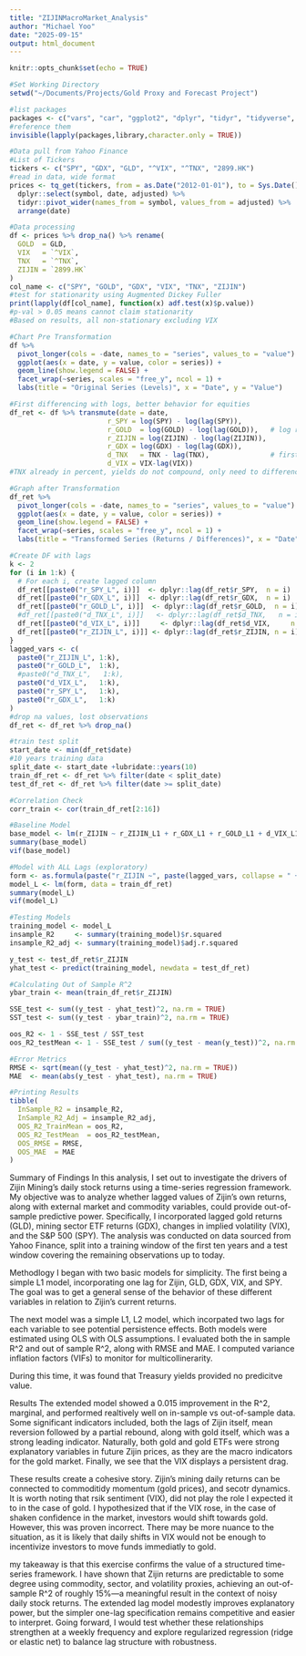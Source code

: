 ```yaml
---
title: "ZIJINMacroMarket_Analysis"
author: "Michael Yoo"
date: "2025-09-15"
output: html_document
---
```


```r
knitr::opts_chunk$set(echo = TRUE)
```

```r
#Set Working Directory
setwd("~/Documents/Projects/Gold Proxy and Forecast Project")
```


```r
#list packages
packages <- c("vars", "car", "ggplot2", "dplyr", "tidyr", "tidyverse", "tidyquant", "lubridate", "xts", "zoo", "tseries", "urca", "vars", "forecast", "lmtest", "sandwich")
#reference them
invisible(lapply(packages,library,character.only = TRUE))
```


```r
#Data pull from Yahoo Finance
#List of Tickers
tickers <- c("SPY", "GDX", "GLD", "^VIX", "^TNX", "2899.HK")
#read in data, wide format
prices <- tq_get(tickers, from = as.Date("2012-01-01"), to = Sys.Date(), get = "stock.prices") %>%
  dplyr::select(symbol, date, adjusted) %>%
  tidyr::pivot_wider(names_from = symbol, values_from = adjusted) %>%
  arrange(date)
```


```r
#Data processing
df <- prices %>% drop_na() %>% rename(
  GOLD  = GLD,
  VIX   = `^VIX`,
  TNX   = `^TNX`,
  ZIJIN = `2899.HK`
)
col_name <- c("SPY", "GOLD", "GDX", "VIX", "TNX", "ZIJIN")
#test for stationarity using Augmented Dickey Fuller
print(lapply(df[col_name], function(x) adf.test(x)$p.value))
#p-val > 0.05 means cannot claim stationarity
#Based on results, all non-stationary excluding VIX
```


```r
#Chart Pre Transformation
df %>%
  pivot_longer(cols = -date, names_to = "series", values_to = "value") %>%
  ggplot(aes(x = date, y = value, color = series)) +
  geom_line(show.legend = FALSE) +
  facet_wrap(~series, scales = "free_y", ncol = 1) +
  labs(title = "Original Series (Levels)", x = "Date", y = "Value")
```


```r
#First differencing with logs, better behavior for equities
df_ret <- df %>% transmute(date = date,
                        r_SPY = log(SPY) - log(lag(SPY)), 
                        r_GOLD  = log(GOLD) - log(lag(GOLD)),   # log returns
                        r_ZIJIN = log(ZIJIN) - log(lag(ZIJIN)),
                        r_GDX = log(GDX) - log(lag(GDX)),
                        d_TNX   = TNX - lag(TNX),               # first difference
                        d_VIX = VIX-lag(VIX))
#TNX already in percent, yields do not compound, only need to difference
```


```r
#Graph after Transformation
df_ret %>%
  pivot_longer(cols = -date, names_to = "series", values_to = "value") %>%
  ggplot(aes(x = date, y = value, color = series)) +
  geom_line(show.legend = FALSE) +
  facet_wrap(~series, scales = "free_y", ncol = 1) +
  labs(title = "Transformed Series (Returns / Differences)", x = "Date", y = "Value")

```


```r
#Create DF with lags
k <- 2
for (i in 1:k) {
  # For each i, create lagged column
  df_ret[[paste0("r_SPY_L", i)]]  <- dplyr::lag(df_ret$r_SPY,  n = i)
  df_ret[[paste0("r_GDX_L", i)]]  <- dplyr::lag(df_ret$r_GDX,  n = i)
  df_ret[[paste0("r_GOLD_L", i)]]  <- dplyr::lag(df_ret$r_GOLD,  n = i)
  #df_ret[[paste0("d_TNX_L", i)]]   <- dplyr::lag(df_ret$d_TNX,   n = i)
  df_ret[[paste0("d_VIX_L", i)]]     <- dplyr::lag(df_ret$d_VIX,     n = i)
  df_ret[[paste0("r_ZIJIN_L", i)]] <- dplyr::lag(df_ret$r_ZIJIN, n = i)
}
lagged_vars <- c(
  paste0("r_ZIJIN_L", 1:k),
  paste0("r_GOLD_L",  1:k),
  #paste0("d_TNX_L",   1:k),
  paste0("d_VIX_L",   1:k),
  paste0("r_SPY_L",   1:k),
  paste0("r_GDX_L",   1:k)
)
#drop na values, lost observations
df_ret <- df_ret %>% drop_na()
```


```r
#train test split
start_date <- min(df_ret$date)
#10 years training data
split_date <- start_date +lubridate::years(10)
train_df_ret <- df_ret %>% filter(date < split_date)
test_df_ret <- df_ret %>% filter(date >= split_date)
```

```r
#Correlation Check
corr_train <- cor(train_df_ret[2:16])
```


```r
#Baseline Model
base_model <- lm(r_ZIJIN ~ r_ZIJIN_L1 + r_GDX_L1 + r_GOLD_L1 + d_VIX_L1 + r_SPY_L1, data = train_df_ret)
summary(base_model)
vif(base_model)
```


```r
#Model with ALL Lags (exploratory)
form <- as.formula(paste("r_ZIJIN ~", paste(lagged_vars, collapse = " + ")))
model_L <- lm(form, data = train_df_ret)
summary(model_L)
vif(model_L)
```


```r
#Testing Models
training_model <- model_L
insample_R2     <- summary(training_model)$r.squared
insample_R2_adj <- summary(training_model)$adj.r.squared
```

```r
y_test <- test_df_ret$r_ZIJIN
yhat_test <- predict(training_model, newdata = test_df_ret)

#Calculating Out of Sample R^2
ybar_train <- mean(train_df_ret$r_ZIJIN)

SSE_test <- sum((y_test - yhat_test)^2, na.rm = TRUE)
SST_test <- sum((y_test - ybar_train)^2, na.rm = TRUE)

oos_R2 <- 1 - SSE_test / SST_test
oos_R2_testMean <- 1 - SSE_test / sum((y_test - mean(y_test))^2, na.rm = TRUE)

#Error Metrics
RMSE <- sqrt(mean((y_test - yhat_test)^2, na.rm = TRUE))
MAE  <- mean(abs(y_test - yhat_test), na.rm = TRUE)
```


```r
#Printing Results
tibble(
  InSample_R2 = insample_R2,
  InSample_R2_Adj = insample_R2_adj,
  OOS_R2_TrainMean = oos_R2,
  OOS_R2_TestMean  = oos_R2_testMean,
  OOS_RMSE = RMSE,
  OOS_MAE  = MAE
)
```


Summary of Findings
In this analysis, I set out to investigate the drivers of Zijin Mining’s daily stock returns using a time-series regression framework. My objective was to analyze whether lagged values of Zijin’s own returns, along with external market and commodity variables, could provide out-of-sample predictive power. Specifically, I incorporated lagged gold returns (GLD), mining sector ETF returns (GDX), changes in implied volatility (VIX), and the S&P 500 (SPY). The analysis was conducted on data sourced from Yahoo Finance, split into a training window of the first ten years and a test window covering the remaining observations up to today.

Methodlogy
I began with two basic models for simplicity. The first being a simple L1 model, incorporating one lag for Zijin, GLD, GDX, VIX, and SPY. The goal was to get a general sense of the behavior of these different variables in relation to Zijin's current returns.

The next model was a simple L1, L2 model, which incorpated two lags for each variable to see potential persistence effects. Both models were estimated using OLS with OLS assumptions. I evaluated both the in sample R^2 and out of sample R^2, along with RMSE and MAE. I computed variance inflation factors (VIFs) to monitor for multicollinerarity. 

During this time, it was found that Treasury yields provided no predicitve value.

Results
The extended model showed a 0.015 improvement in the R^2, marginal, and performed realtively well on in-sample vs out-of-sample data. Some significant indicators included, both the lags of Zijin itself, mean reversion followed by a partial rebound, along with gold itself, which was a strong leading indicator. Naturally, both gold and gold ETFs were strong explanatory variables in future Zijin prices, as they are the macro indicators for the gold market. Finally, we see that the VIX displays a persistent drag.

These results create a cohesive story. Zijin's mining daily returns can be connected to commoditidy momentum (gold prices), and secotr dynamics. It is worth noting that rsik sentiment (VIX), did not play the role I expected it to in the case of gold. I hypothesized that if the VIX rose, in the case of shaken confidence in the market, investors would shift towards gold. However, this was proven incorrect. There may be more nuance to the situation, as it is likely that daily shifts in VIX would not be enough to incentivize investors to move funds immediatly to gold. 

my takeaway is that this exercise confirms the value of a structured time-series framework. I have shown that Zijin returns are predictable to some degree using commodity, sector, and volatility proxies, achieving an out-of-sample R^2 of roughly 15%—a meaningful result in the context of noisy daily stock returns. The extended lag model modestly improves explanatory power, but the simpler one-lag specification remains competitive and easier to interpret. Going forward, I would test whether these relationships strengthen at a weekly frequency and explore regularized regression (ridge or elastic net) to balance lag structure with robustness.




